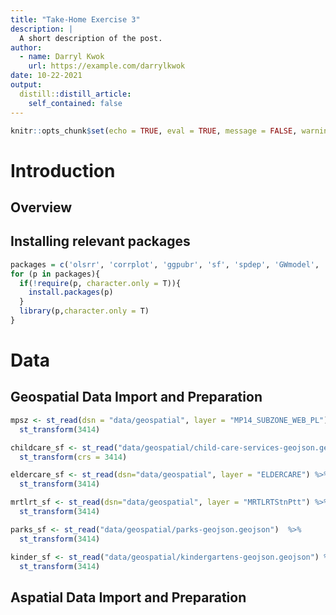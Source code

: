 ```yaml
---
title: "Take-Home Exercise 3"
description: |
  A short description of the post.
author:
  - name: Darryl Kwok
    url: https://example.com/darrylkwok
date: 10-22-2021
output:
  distill::distill_article:
    self_contained: false
---
```



```r
knitr::opts_chunk$set(echo = TRUE, eval = TRUE, message = FALSE, warning = FALSE, error = FALSE, fig.retina = 3, R.options = list(width = 60))
```

# Introduction

## Overview

## Installing relevant packages

```r
packages = c('olsrr', 'corrplot', 'ggpubr', 'sf', 'spdep', 'GWmodel', 'tmap', 'tidyverse')
for (p in packages){
  if(!require(p, character.only = T)){
    install.packages(p)
  }
  library(p,character.only = T)
}
```

# Data 

## Geospatial Data Import and Preparation

```r
mpsz <- st_read(dsn = "data/geospatial", layer = "MP14_SUBZONE_WEB_PL") %>%
  st_transform(3414)
```
```r
childcare_sf <- st_read("data/geospatial/child-care-services-geojson.geojson") %>%
  st_transform(crs = 3414)
```

```r
eldercare_sf <- st_read(dsn="data/geospatial", layer = "ELDERCARE") %>% 
  st_transform(3414)
```

```r
mrtlrt_sf <- st_read(dsn="data/geospatial", layer = "MRTLRTStnPtt") %>% 
  st_transform(3414)
```

```r
parks_sf <- st_read("data/geospatial/parks-geojson.geojson")  %>% 
  st_transform(3414)
```

```r
kinder_sf <- st_read("data/geospatial/kindergartens-geojson.geojson") %>% 
  st_transform(3414)
```


## Aspatial Data Import and Preparation


```r

```

